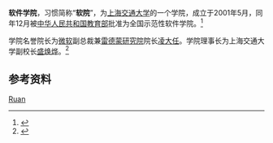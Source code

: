 {{Infobox University Department
 |名称              =软件学院
 |其他名称        =School of Software
 |徽标              =
 |徽标说明        =
 |图像名称        =
 |图像大小        =
 |图像说明        =
 |拉丁名称        =
 |隶属              =[[上海交通大学电子信息与电气工程学院|上海交通大学电子信息与电气工程学院]]
 |建立时间        =2000年10月
 |关闭时间        =
 |类型              =学院
 |下属              =
 |主管官员        =
 |主席              =
 |院长              =臧斌宇
 |常务副院长     =
 |副院长           = 蔡鸿明，吴刚
 |系主任           =
 |所长              =
 |部长              =
 |主任              =
 |党委书记        = 归琳
 |头衔              =
 |头衔人名        =
 |教师              =
 |员工              =
 |学生              =
 |本科生           =
 |研究生           =
 |博士生           =
 |其他学生        =
 |地址              ={{CHN}}[[上海市|上海市]][[闵行区|闵行区]]
 |国家              =
 |省                 =
 |市                 =
 |坐标              =
 |网址              = [http://www.se.sjtu.edu.cn www.se.sjtu.edu.cn]
 |标志              =
 |脚注              =
}}

'''软件学院'''，习惯简称“'''软院'''”，为[[上海交通大学|上海交通大学]]的一个学院，成立于2001年5月，同年12月被[[中华人民共和国教育部|中华人民共和国教育部]]批准为全国示范性软件学院。<ref>{{Cite web |url=http://se.sjtu.edu.cn/sites/se/gb/p887.htm |title=学院简史 |accessdate=2011-05-12 |archive-date=2011-05-18 |archive-url=https://web.archive.org/web/20110518212237/http://se.sjtu.edu.cn/sites/se/gb/p887.htm |dead-url=no }}</ref>

学院名誉院长为[[微软|微软]]副总裁兼[[雷德蒙研究院|雷德蒙研究院]]院长[[凌大任|凌大任]]。学院理事长为上海交通大学副校长[[盛焕烨|盛焕烨]]。<ref>{{Cite web |url=http://se.sjtu.edu.cn/sites/se/gb/p891.htm |title=领导人物 |accessdate=2011-05-12 |archive-date=2011-05-15 |archive-url=https://web.archive.org/web/20110515140821/http://se.sjtu.edu.cn/sites/se/gb/p891.htm |dead-url=no }}</ref>

==参考资料==
{{reflist}}

{{上海交通大学}}
{{示范性软件学院}}
[[Category:上海交通大学院系|Ruan]]